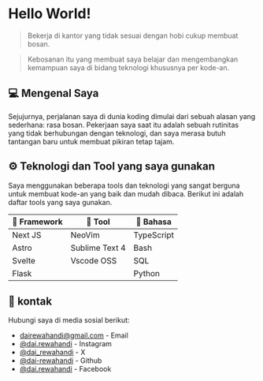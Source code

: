 # Hello World!

> Bekerja di kantor yang tidak sesuai dengan hobi cukup membuat bosan.

> Kebosanan itu yang membuat saya belajar dan mengembangkan kemampuan saya di bidang teknologi khususnya per kode-an.

## 💻 Mengenal Saya

Sejujurnya, perjalanan saya di dunia koding dimulai dari sebuah alasan yang sederhana: rasa bosan. Pekerjaan saya saat itu adalah sebuah rutinitas yang tidak berhubungan dengan teknologi, dan saya merasa butuh tantangan baru untuk membuat pikiran tetap tajam.

## ⚙️ Teknologi dan Tool yang saya gunakan

Saya menggunakan beberapa tools dan teknologi yang sangat berguna untuk membuat kode-an yang baik dan mudah dibaca. Berikut ini adalah daftar tools yang saya gunakan.

| 🧠 Framework | 🔩 Tool        | 🚩 Bahasa  |
| ------------ | -------------- | ---------- |
| Next JS      | NeoVim         | TypeScript |
| Astro        | Sublime Text 4 | Bash       |
| Svelte       | Vscode OSS     | SQL        |
| Flask        |                | Python     |

## 📱 kontak

Hubungi saya di media sosial berikut:

- [dairewahandi@gmail.com](mailto:dairewahandi@gmail.com) - Email
- [@dai.rewahandi](https://instagram.com/dai.rewahandi) - Instagram
- [@dai_rewahandi](https://x.com/dai_rewahandi) - X
- [@dai-rewahandi](https://github.com/dai-rewahandi) - Github
- [@dai.rewahandi](https://facebook.com/dai.rewahandi) - Facebook
